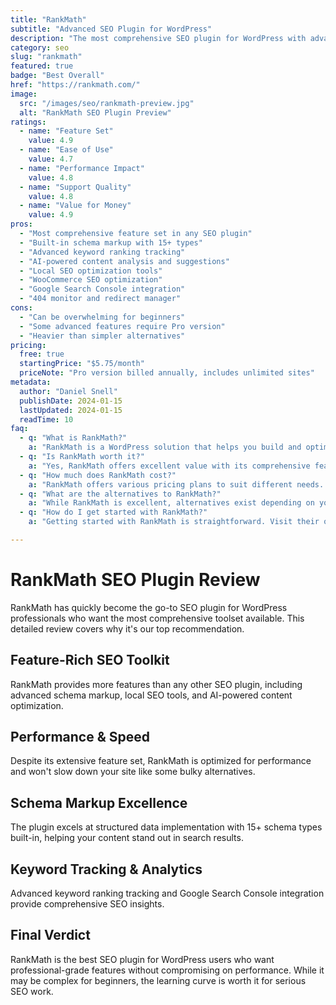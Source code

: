 ```yaml
---
title: "RankMath"
subtitle: "Advanced SEO Plugin for WordPress"
description: "The most comprehensive SEO plugin for WordPress with advanced features, schema markup, and AI-powered content analysis. Perfect for serious SEO professionals."
category: seo
slug: "rankmath"
featured: true
badge: "Best Overall"
href: "https://rankmath.com/"
image:
  src: "/images/seo/rankmath-preview.jpg"
  alt: "RankMath SEO Plugin Preview"
ratings:
  - name: "Feature Set"
    value: 4.9
  - name: "Ease of Use"
    value: 4.7
  - name: "Performance Impact"
    value: 4.8
  - name: "Support Quality"
    value: 4.8
  - name: "Value for Money"
    value: 4.9
pros:
  - "Most comprehensive feature set in any SEO plugin"
  - "Built-in schema markup with 15+ types"
  - "Advanced keyword ranking tracking"
  - "AI-powered content analysis and suggestions"
  - "Local SEO optimization tools"
  - "WooCommerce SEO optimization"
  - "Google Search Console integration"
  - "404 monitor and redirect manager"
cons:
  - "Can be overwhelming for beginners"
  - "Some advanced features require Pro version"
  - "Heavier than simpler alternatives"
pricing:
  free: true
  startingPrice: "$5.75/month"
  priceNote: "Pro version billed annually, includes unlimited sites"
metadata:
  author: "Daniel Snell"
  publishDate: 2024-01-15
  lastUpdated: 2024-01-15
  readTime: 10
faq:
  - q: "What is RankMath?"
    a: "RankMath is a WordPress solution that helps you build and optimize your website with powerful features and excellent performance."
  - q: "Is RankMath worth it?"
    a: "Yes, RankMath offers excellent value with its comprehensive feature set, regular updates, and reliable support. It's a solid investment for serious WordPress users."
  - q: "How much does RankMath cost?"
    a: "RankMath offers various pricing plans to suit different needs. Check their official website for current pricing and special offers."
  - q: "What are the alternatives to RankMath?"
    a: "While RankMath is excellent, alternatives exist depending on your specific needs. Consider your requirements for features, budget, and ease of use when comparing options."
  - q: "How do I get started with RankMath?"
    a: "Getting started with RankMath is straightforward. Visit their official website, choose a plan that fits your needs, and follow their setup documentation or tutorials."

---
```


# RankMath SEO Plugin Review

RankMath has quickly become the go-to SEO plugin for WordPress professionals who want the most comprehensive toolset available. This detailed review covers why it's our top recommendation.

## Feature-Rich SEO Toolkit

RankMath provides more features than any other SEO plugin, including advanced schema markup, local SEO tools, and AI-powered content optimization.

## Performance & Speed

Despite its extensive feature set, RankMath is optimized for performance and won't slow down your site like some bulky alternatives.

## Schema Markup Excellence  

The plugin excels at structured data implementation with 15+ schema types built-in, helping your content stand out in search results.

## Keyword Tracking & Analytics

Advanced keyword ranking tracking and Google Search Console integration provide comprehensive SEO insights.

## Final Verdict

RankMath is the best SEO plugin for WordPress users who want professional-grade features without compromising on performance. While it may be complex for beginners, the learning curve is worth it for serious SEO work.